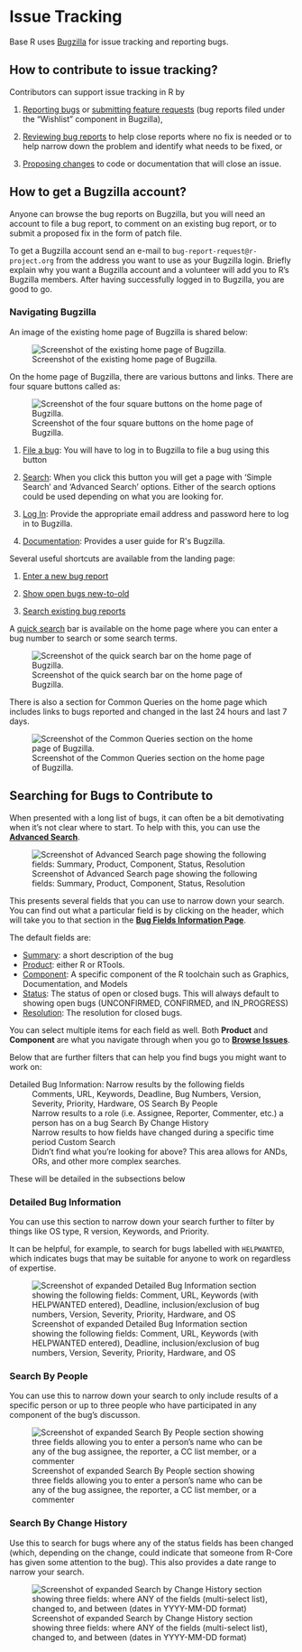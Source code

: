 # Issue Tracking {#IssueTrack}

Base R uses [Bugzilla](https://bugs.r-project.org/) for issue tracking and reporting bugs. 

## How to contribute to issue tracking?

Contributors can support issue tracking in R by

1. [Reporting bugs](#ReportingBugs) or [submitting feature requests](#FeatureRequests) (bug reports filed under the "Wishlist" component in Bugzilla),

2. [Reviewing bug reports](reviewing_bugs.qmd) to help close reports where no fix is needed or to help narrow down the problem and identify what needs to be fixed, or

3. [Proposing changes](lifecycle_of_a_patch.qmd) to code or documentation that will close an issue. 

## How to get a Bugzilla account?  {#bugzilla-account}

Anyone can browse the bug reports on Bugzilla, but you will need an account to file a bug report, to comment on an existing bug report, or to submit a proposed fix in the form of patch file. 

To get a Bugzilla account send an e-mail to `bug-report-request@r-project.org` from the address you want to use as your Bugzilla login. Briefly explain why you want a Bugzilla account and a volunteer will add you to R's Bugzilla members. After having successfully logged in to Bugzilla, you are good to go.

### Navigating Bugzilla {#Bugzilla}

An image of the existing home page of Bugzilla is shared below:

![Screenshot of the existing home page of Bugzilla.](../img/bugzilla.png)

On the home page of Bugzilla, there are various buttons and links. There are four square buttons called as:

![Screenshot of the four square buttons on the home page of Bugzilla.](../img/squarebuttons.png)

1. [File a bug](https://bugs.r-project.org/enter_bug.cgi): You will have to log in to Bugzilla to file a bug using this button

2. [Search](https://bugs.r-project.org/query.cgi): When you click this button you will get a page with 'Simple Search' and 'Advanced Search' options. Either of the search options could be used depending on what you are looking for.

3. [Log In](https://bugs.r-project.org/?GoAheadAndLogIn=1): Provide the appropriate email address and password here to log in to Bugzilla.

4. [Documentation](https://bugzilla.readthedocs.io/en/latest/using/index.html): Provides a user guide for R\'s Bugzilla.

Several useful shortcuts are available from the landing page:

1. [Enter a new bug report](https://bugs.r-project.org/enter_bug.cgi)

2. [Show open bugs new-to-old](https://bugs.r-project.org/buglist.cgi?bug_file_loc_type=allwordssubstr&bug_status=NEW&bug_status=ASSIGNED&bug_status=CONFIRMED&bug_status=REOPENED&bug_status=UNCONFIRMED&bugidtype=include&chfieldto=Now&cmdtype=doit&emailassigned_to1=1&emailassigned_to2=1&emailcc2=1&emailreporter2=1&emailtype1=substring&emailtype2=substring&field0-0-0=noop&long_desc_type=substring&order=bugs.delta_ts%20desc&query_format=advanced&short_desc_type=allwordssubstr&type0-0-0=noop)

3. [Search existing bug reports](https://bugs.r-project.org/query.cgi)

A [quick search](https://bugs.r-project.org/page.cgi?id=quicksearch.html) bar is available on the home page where you can enter a bug number to search or some search terms.

![Screenshot of the quick search bar on the home page of Bugzilla.](../img/quicksearch.png)

There is also a section for Common Queries on the home page which includes links to bugs reported and changed in the last 24 hours and last 7 days.

![Screenshot of the Common Queries section on the home page of Bugzilla.](../img/commonquery.png)

## Searching for Bugs to Contribute to {#searching}

When presented with a long list of bugs, it can often be a bit demotivating when it's not clear where to start.
To help with this, you can use the [**Advanced Search**](https://bugs.r-project.org/query.cgi?format=advanced).

![Screenshot of Advanced Search page showing the following fields: Summary, Product, Component, Status, Resolution](../img/bugzilla-adv-search-home.png)

This presents several fields that you can use to narrow down your search.
You can find out what a particular field is by clicking on the header, which will take you to that section in the [**Bug Fields Information Page**](https://bugs.r-project.org/page.cgi?id=fields.html).

The default fields are:

 - [Summary](https://bugs.r-project.org/page.cgi?id=fields.html#short_desc): a short description of the bug
 - [Product](https://bugs.r-project.org/page.cgi?id=fields.html#product): either R or RTools.
 - [Component](https://bugs.r-project.org/page.cgi?id=fields.html#component): A specific component of the R toolchain such as Graphics, Documentation, and Models
 - [Status](https://bugs.r-project.org/page.cgi?id=fields.html#bug_status): The status of open or closed bugs. This will always default to showing open bugs (UNCONFIRMED, CONFIRMED, and IN_PROGRESS)
 - [Resolution](https://bugs.r-project.org/page.cgi?id=fields.html#resolution): The resolution for closed bugs.

You can select multiple items for each field as well.
Both **Product** and **Component** are what you navigate through when you go to [**Browse Issues**](https://bugs.r-project.org/describecomponents.cgi).

Below that are further filters that can help you find bugs you might want to work on:

 Detailed Bug Information: Narrow results by the following fields
 : Comments, URL, Keywords, Deadline, Bug Numbers, Version, Severity, Priority, Hardware, OS 
 Search By People
 : Narrow results to a role (i.e. Assignee, Reporter, Commenter, etc.) a person has on a bug 
 Search By Change History
 : Narrow results to how fields have changed during a specific time period
 Custom Search
 : Didn't find what you're looking for above? This area allows for ANDs, ORs, and other more complex searches.

These will be detailed in the subsections below


### Detailed Bug Information {#searching-dbi}

You can use this section to narrow down your search further to filter by things like OS type, R version, Keywords, and Priority.

It can be helpful, for example, to search for bugs labelled with `HELPWANTED`, which indicates bugs that may be suitable for anyone to work on regardless of expertise.

![Screenshot of expanded Detailed Bug Information section showing the following fields: Comment, URL, Keywords (with HELPWANTED entered), Deadline, inclusion/exclusion of bug numbers, Version, Severity, Priority, Hardware, and OS](../img/bugzilla-adv-search-detailed-bug-info.png)


### Search By People {#searching-sbp}

You can use this to narrow down your search to only include results of a specific person or up to three people who have participated in any component of the bug's discusson.

![Screenshot of expanded Search By People section showing three fields allowing you to enter a person's name who can be any of the bug assignee, the reporter, a CC list member, or a commenter](../img/bugzilla-adv-search-search-by-people.png)


### Search By Change History {#searching-sbch}

Use this to search for bugs where any of the status fields has been changed (which, depending on the change, could indicate that someone from R-Core has given some attention to the bug).
This also provides a date range to narrow your search.

![Screenshot of expanded Search by Change History section showing three fields: where ANY of the fields (multi-select list), changed to, and between (dates in YYYY-MM-DD format)](../img/bugzilla-adv-search-search-by-change-history.png)
